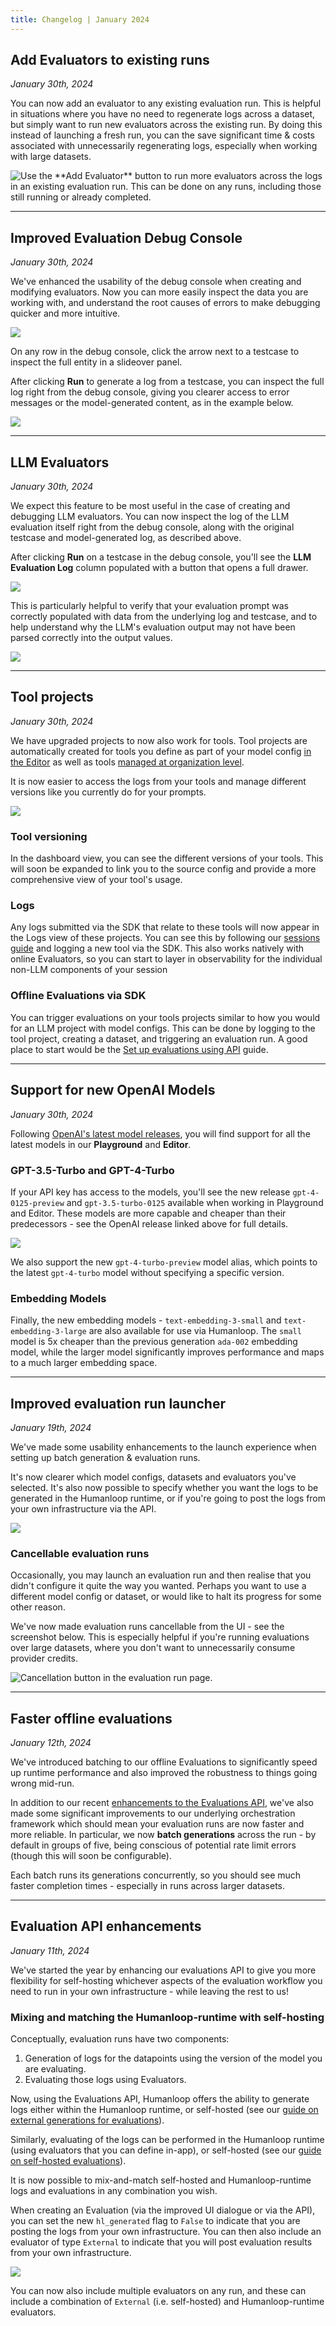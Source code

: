 ```yaml
---
title: Changelog | January 2024
---
```


## Add Evaluators to existing runs

_January 30th, 2024_

You can now add an evaluator to any existing evaluation run. This is helpful in situations where you have no need to regenerate logs across a dataset, but simply want to run new evaluators across the existing run. By doing this instead of launching a fresh run, you can the save significant time & costs associated with unnecessarily regenerating logs, especially when working with large datasets.

<img src="../../assets/images/b5d4dbe-image.png" alt="Use the **Add Evaluator** button to run more evaluators across the logs in an existing evaluation run. This can be done on any runs, including those still running or already completed." />

---

## Improved Evaluation Debug Console

_January 30th, 2024_

We've enhanced the usability of the debug console when creating and modifying evaluators. Now you can more easily inspect the data you are working with, and understand the root causes of errors to make debugging quicker and more intuitive.

![](../../assets/images/d8f52a0-image.png)

On any row in the debug console, click the arrow next to a testcase to inspect the full entity in a slideover panel.

After clicking **Run** to generate a log from a testcase, you can inspect the full log right from the debug console, giving you clearer access to error messages or the model-generated content, as in the example below.

![](../../assets/images/cb26b9c-image.png)

---

## LLM Evaluators

_January 30th, 2024_

We expect this feature to be most useful in the case of creating and debugging LLM evaluators. You can now inspect the log of the LLM evaluation itself right from the debug console, along with the original testcase and model-generated log, as described above.

After clicking **Run** on a testcase in the debug console, you'll see the **LLM Evaluation Log** column populated with a button that opens a full drawer.

![](../../assets/images/6592a06-image.png)

This is particularly helpful to verify that your evaluation prompt was correctly populated with data from the underlying log and testcase, and to help understand why the LLM's evaluation output may not have been parsed correctly into the output values.

![](../../assets/images/374fc50-image.png)

---

## Tool projects

_January 30th, 2024_

We have upgraded projects to now also work for tools. Tool projects are automatically created for tools you define as part of your model config [in the Editor](/docs/guides/create-a-tool-in-the-editor) as well as tools [managed at organization level](/docs/guides/link-a-jsonschema-tool).

It is now easier to access the logs from your tools and manage different versions like you currently do for your prompts.

![](../../assets/images/4d0381c-image.png)

### Tool versioning

In the dashboard view, you can see the different versions of your tools. This will soon be expanded to link you to the source config and provide a more comprehensive view of your tool's usage.

### Logs

Any logs submitted via the SDK that relate to these tools will now appear in the Logs view of these projects. You can see this by following our [sessions guide](https://dash.readme.com/project/humanloop/v4.0/docs/logging-session-traces) and logging a new tool via the SDK. This also works natively with online Evaluators, so you can start to layer in observability for the individual non-LLM components of your session

### Offline Evaluations via SDK

You can trigger evaluations on your tools projects similar to how you would for an LLM project with model configs. This can be done by logging to the tool project, creating a dataset, and triggering an evaluation run. A good place to start would be the [Set up evaluations using API](/docs/guides/evaluations-using-api) guide.

---

## Support for new OpenAI Models

_January 30th, 2024_

Following [OpenAI's latest model releases](https://openai.com/blog/new-embedding-models-and-api-updates), you will find support for all the latest models in our **Playground** and **Editor**.

### GPT-3.5-Turbo and GPT-4-Turbo

If your API key has access to the models, you'll see the new release `gpt-4-0125-preview` and `gpt-3.5-turbo-0125` available when working in Playground and Editor. These models are more capable and cheaper than their predecessors - see the OpenAI release linked above for full details.

![](../../assets/images/7f7750a-image.png)

We also support the new `gpt-4-turbo-preview` model alias, which points to the latest `gpt-4-turbo` model without specifying a specific version.

### Embedding Models

Finally, the new embedding models - `text-embedding-3-small` and `text-embedding-3-large` are also available for use via Humanloop. The `small` model is 5x cheaper than the previous generation `ada-002` embedding model, while the larger model significantly improves performance and maps to a much larger embedding space.

---

## Improved evaluation run launcher

_January 19th, 2024_

We've made some usability enhancements to the launch experience when setting up batch generation & evaluation runs. 

It's now clearer which model configs, datasets and evaluators you've selected. It's also now possible to specify whether you want the logs to be generated in the Humanloop runtime, or if you're going to post the logs from your own infrastructure via the API.

![](../../assets/images/cdc9629-image.png)

### Cancellable evaluation runs

Occasionally, you may launch an evaluation run and then realise that you didn't configure it quite the way you wanted. Perhaps you want to use a different model config or dataset, or would like to halt its progress for some other reason. 

We've now made evaluation runs cancellable from the UI - see the screenshot below. This is especially helpful if you're running evaluations over large datasets, where you don't want to unnecessarily consume provider credits. 

<img src="../../assets/images/a4c2f6b-image.png" alt="Cancellation button in the evaluation run page." />

---

## Faster offline evaluations

_January 12th, 2024_

We've introduced batching to our offline Evaluations to significantly speed up runtime performance and also improved the robustness to things going wrong mid-run.

In addition to our recent [enhancements to the Evaluations API](changelog:evaluation-api-enhancements), we've also made some significant improvements to our underlying orchestration framework which should mean your evaluation runs are now faster and more reliable. In particular, we now **batch generations** across the run - by default in groups of five, being conscious of potential rate limit errors (though this will soon be configurable). 

Each batch runs its generations concurrently, so you should see much faster completion times - especially in runs across larger datasets.

---

## Evaluation API enhancements

_January 11th, 2024_

We've started the year by enhancing our evaluations API to give you more flexibility for self-hosting whichever aspects of the evaluation workflow you need to run in your own infrastructure - while leaving the rest to us!

### Mixing and matching the Humanloop-runtime with self-hosting

Conceptually, evaluation runs have two components:

1. Generation of logs for the datapoints using the version of the model you are evaluating.
2. Evaluating those logs using Evaluators.

Now, using the Evaluations API, Humanloop offers the ability to generate logs either within the Humanloop runtime, or self-hosted (see our [guide on external generations for evaluations](/docs/guides/evaluating-externally-generated-logs)).

Similarly, evaluating of the logs can be performed in the Humanloop runtime (using evaluators that you can define in-app), or self-hosted (see our [guide on self-hosted evaluations](/docs/guides/self-hosted-evaluations)).

It is now possible to mix-and-match self-hosted and Humanloop-runtime logs and evaluations in any combination you wish.

When creating an Evaluation (via the improved UI dialogue or via the API), you can set the new `hl_generated` flag to `False` to indicate that you are posting the logs from your own infrastructure. You can then also include an evaluator of type `External` to indicate that you will post evaluation results from your own infrastructure.

<img src="../../assets/images/6a8a210-Screenshot_2024-01-12_at_16.22.58.png" />

You can now also include multiple evaluators on any run, and these can include a combination of `External` (i.e. self-hosted) and Humanloop-runtime evaluators.
